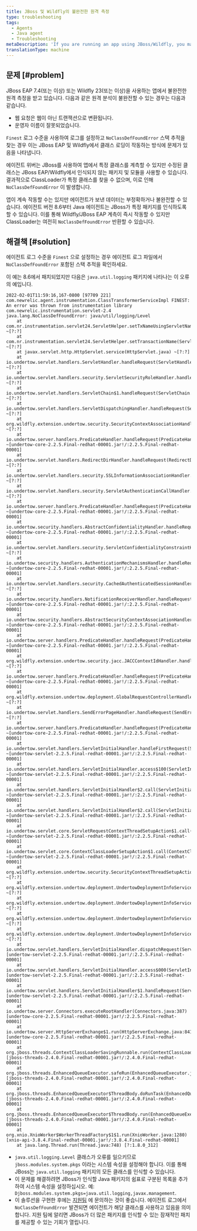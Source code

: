 ```yaml
---
title: JBoss 및 Wildfly의 불완전한 원격 측정
type: troubleshooting
tags:
  - Agents
  - Java agent
  - Troubleshooting
metaDescription: 'If you are running an app using JBoss/Wildfly, you may get incomplete or incorrect telemetry due to classloading issues with classes the agent use if you use Finest level logs.  Usually this is resolved by setting a system property jboss.modules.system.pkgs with a comma seperated list of java packages causing this error.'
translationType: machine
---
```


## 문제 [#problem]

JBoss EAP 7.4(또는 이상) 또는 Wildfly 23(또는 이상)을 사용하는 앱에서 불완전한 원격 측정을 받고 있습니다. 다음과 같은 원격 분석이 불완전할 수 있는 경우는 다음과 같습니다.

* 웹 요청은 웹이 아닌 트랜잭션으로 변환됩니다.
* 운영자 이름이 잘못되었습니다.

`Finest` 로그 수준을 사용하여 로그를 설정하고 `NoClassDefFoundError` 스택 추적을 찾는 경우 이는 JBoss EAP 및 Wildfly에서 클래스 로딩이 작동하는 방식에 문제가 있음을 나타냅니다.

에이전트 위버는 JBoss를 사용하여 앱에서 특정 클래스를 계측할 수 있지만 수정된 클래스는 JBoss EAP/Wildfly에서 인식되지 않는 패키지 및 모듈을 사용할 수 있습니다. 결과적으로 ClassLoader가 특정 클래스를 찾을 수 없으며, 이로 인해 `NoClassDefFoundError` 이 발생합니다.

앱이 계속 작동할 수는 있지만 에이전트가 보낸 데이터는 부정확하거나 불완전할 수 있습니다. 에이전트 버전 8.6부터 Java 에이전트는 JBoss가 특정 패키지를 인식하도록 할 수 있습니다. 이를 통해 Wildfly/JBoss EAP 계측이 즉시 작동할 수 있지만 ClassLoader는 여전히 `NoClassDefFoundError` 반환할 수 있습니다.

## 해결책 [#solution]

에이전트 로그 수준을 `Finest` 으로 설정하는 경우 에이전트 로그 파일에서 `NoClassDefFoundError` 포함된 스택 추적을 확인하세요.

이 예는 8.6에서 패치되었지만 다음은 `java.util.logging` 패키지에 나타나는 이 오류의 예입니다.

```
2022-02-01T11:59:16,167-0800 [97709 221] com.newrelic.agent.instrumentation.ClassTransformerServiceImpl FINEST: An error was thrown from instrumentation library com.newrelic.instrumentation.servlet-2.4
java.lang.NoClassDefFoundError: java/util/logging/Level
	at com.nr.instrumentation.servlet24.ServletHelper.setTxNameUsingServletName(ServletHelper.java:187) ~[?:?]
	at com.nr.instrumentation.servlet24.ServletHelper.setTransactionName(ServletHelper.java:96) ~[?:?]
	at javax.servlet.http.HttpServlet.service(HttpServlet.java) ~[?:?]
	at io.undertow.servlet.handlers.ServletHandler.handleRequest(ServletHandler.java:74) ~[?:?]
	at io.undertow.servlet.handlers.security.ServletSecurityRoleHandler.handleRequest(ServletSecurityRoleHandler.java:62) ~[?:?]
	at io.undertow.servlet.handlers.ServletChain$1.handleRequest(ServletChain.java:68) ~[?:?]
	at io.undertow.servlet.handlers.ServletDispatchingHandler.handleRequest(ServletDispatchingHandler.java:36) ~[?:?]
	at org.wildfly.extension.undertow.security.SecurityContextAssociationHandler.handleRequest(SecurityContextAssociationHandler.java:78) ~[?:?]
	at io.undertow.server.handlers.PredicateHandler.handleRequest(PredicateHandler.java:43) ~[undertow-core-2.2.5.Final-redhat-00001.jar!/:2.2.5.Final-redhat-00001]
	at io.undertow.servlet.handlers.RedirectDirHandler.handleRequest(RedirectDirHandler.java:68) ~[?:?]
	at io.undertow.servlet.handlers.security.SSLInformationAssociationHandler.handleRequest(SSLInformationAssociationHandler.java:117) ~[?:?]
	at io.undertow.servlet.handlers.security.ServletAuthenticationCallHandler.handleRequest(ServletAuthenticationCallHandler.java:57) ~[?:?]
	at io.undertow.server.handlers.PredicateHandler.handleRequest(PredicateHandler.java:43) ~[undertow-core-2.2.5.Final-redhat-00001.jar!/:2.2.5.Final-redhat-00001]
	at io.undertow.security.handlers.AbstractConfidentialityHandler.handleRequest(AbstractConfidentialityHandler.java:46) ~[undertow-core-2.2.5.Final-redhat-00001.jar!/:2.2.5.Final-redhat-00001]
	at io.undertow.servlet.handlers.security.ServletConfidentialityConstraintHandler.handleRequest(ServletConfidentialityConstraintHandler.java:64) ~[?:?]
	at io.undertow.security.handlers.AuthenticationMechanismsHandler.handleRequest(AuthenticationMechanismsHandler.java:60) ~[undertow-core-2.2.5.Final-redhat-00001.jar!/:2.2.5.Final-redhat-00001]
	at io.undertow.servlet.handlers.security.CachedAuthenticatedSessionHandler.handleRequest(CachedAuthenticatedSessionHandler.java:77) ~[?:?]
	at io.undertow.security.handlers.NotificationReceiverHandler.handleRequest(NotificationReceiverHandler.java:50) ~[undertow-core-2.2.5.Final-redhat-00001.jar!/:2.2.5.Final-redhat-00001]
	at io.undertow.security.handlers.AbstractSecurityContextAssociationHandler.handleRequest(AbstractSecurityContextAssociationHandler.java:43) ~[undertow-core-2.2.5.Final-redhat-00001.jar!/:2.2.5.Final-redhat-00001]
	at io.undertow.server.handlers.PredicateHandler.handleRequest(PredicateHandler.java:43) ~[undertow-core-2.2.5.Final-redhat-00001.jar!/:2.2.5.Final-redhat-00001]
	at org.wildfly.extension.undertow.security.jacc.JACCContextIdHandler.handleRequest(JACCContextIdHandler.java:61) ~[?:?]
	at io.undertow.server.handlers.PredicateHandler.handleRequest(PredicateHandler.java:43) ~[undertow-core-2.2.5.Final-redhat-00001.jar!/:2.2.5.Final-redhat-00001]
	at org.wildfly.extension.undertow.deployment.GlobalRequestControllerHandler.handleRequest(GlobalRequestControllerHandler.java:68) ~[?:?]
	at io.undertow.servlet.handlers.SendErrorPageHandler.handleRequest(SendErrorPageHandler.java:52) ~[?:?]
	at io.undertow.server.handlers.PredicateHandler.handleRequest(PredicateHandler.java:43) ~[undertow-core-2.2.5.Final-redhat-00001.jar!/:2.2.5.Final-redhat-00001]
	at io.undertow.servlet.handlers.ServletInitialHandler.handleFirstRequest(ServletInitialHandler.java:269) ~[undertow-servlet-2.2.5.Final-redhat-00001.jar!/:2.2.5.Final-redhat-00001]
	at io.undertow.servlet.handlers.ServletInitialHandler.access$100(ServletInitialHandler.java:78) ~[undertow-servlet-2.2.5.Final-redhat-00001.jar!/:2.2.5.Final-redhat-00001]
	at io.undertow.servlet.handlers.ServletInitialHandler$2.call(ServletInitialHandler.java:133) ~[undertow-servlet-2.2.5.Final-redhat-00001.jar!/:2.2.5.Final-redhat-00001]
	at io.undertow.servlet.handlers.ServletInitialHandler$2.call(ServletInitialHandler.java:130) ~[undertow-servlet-2.2.5.Final-redhat-00001.jar!/:2.2.5.Final-redhat-00001]
	at io.undertow.servlet.core.ServletRequestContextThreadSetupAction$1.call(ServletRequestContextThreadSetupAction.java:48) ~[undertow-servlet-2.2.5.Final-redhat-00001.jar!/:2.2.5.Final-redhat-00001]
	at io.undertow.servlet.core.ContextClassLoaderSetupAction$1.call(ContextClassLoaderSetupAction.java:43) ~[undertow-servlet-2.2.5.Final-redhat-00001.jar!/:2.2.5.Final-redhat-00001]
	at org.wildfly.extension.undertow.security.SecurityContextThreadSetupAction.lambda$create$0(SecurityContextThreadSetupAction.java:105) ~[?:?]
	at org.wildfly.extension.undertow.deployment.UndertowDeploymentInfoService$UndertowThreadSetupAction.lambda$create$0(UndertowDeploymentInfoService.java:1530) ~[?:?]
	at org.wildfly.extension.undertow.deployment.UndertowDeploymentInfoService$UndertowThreadSetupAction.lambda$create$0(UndertowDeploymentInfoService.java:1530) ~[?:?]
	at org.wildfly.extension.undertow.deployment.UndertowDeploymentInfoService$UndertowThreadSetupAction.lambda$create$0(UndertowDeploymentInfoService.java:1530) ~[?:?]
	at org.wildfly.extension.undertow.deployment.UndertowDeploymentInfoService$UndertowThreadSetupAction.lambda$create$0(UndertowDeploymentInfoService.java:1530) ~[?:?]
	at io.undertow.servlet.handlers.ServletInitialHandler.dispatchRequest(ServletInitialHandler.java:249) [undertow-servlet-2.2.5.Final-redhat-00001.jar!/:2.2.5.Final-redhat-00001]
	at io.undertow.servlet.handlers.ServletInitialHandler.access$000(ServletInitialHandler.java:78) [undertow-servlet-2.2.5.Final-redhat-00001.jar!/:2.2.5.Final-redhat-00001]
	at io.undertow.servlet.handlers.ServletInitialHandler$1.handleRequest(ServletInitialHandler.java:99) [undertow-servlet-2.2.5.Final-redhat-00001.jar!/:2.2.5.Final-redhat-00001]
	at io.undertow.server.Connectors.executeRootHandler(Connectors.java:387) [undertow-core-2.2.5.Final-redhat-00001.jar!/:2.2.5.Final-redhat-00001]
	at io.undertow.server.HttpServerExchange$1.run(HttpServerExchange.java:841) [undertow-core-2.2.5.Final-redhat-00001.jar!/:2.2.5.Final-redhat-00001]
	at org.jboss.threads.ContextClassLoaderSavingRunnable.run(ContextClassLoaderSavingRunnable.java:35) [jboss-threads-2.4.0.Final-redhat-00001.jar!/:2.4.0.Final-redhat-00001]
	at org.jboss.threads.EnhancedQueueExecutor.safeRun(EnhancedQueueExecutor.java:1990) [jboss-threads-2.4.0.Final-redhat-00001.jar!/:2.4.0.Final-redhat-00001]
	at org.jboss.threads.EnhancedQueueExecutor$ThreadBody.doRunTask(EnhancedQueueExecutor.java:1486) [jboss-threads-2.4.0.Final-redhat-00001.jar!/:2.4.0.Final-redhat-00001]
	at org.jboss.threads.EnhancedQueueExecutor$ThreadBody.run(EnhancedQueueExecutor.java:1377) [jboss-threads-2.4.0.Final-redhat-00001.jar!/:2.4.0.Final-redhat-00001]
	at org.xnio.XnioWorker$WorkerThreadFactory$1$1.run(XnioWorker.java:1280) [xnio-api-3.8.4.Final-redhat-00001.jar!/:3.8.4.Final-redhat-00001]
	at java.lang.Thread.run(Thread.java:748) [?:1.8.0_312]
```

* `java.util.logging.Level` 클래스가 오류를 일으키므로 `jboss.modules.system.pkgs` 이라는 시스템 속성을 설정해야 합니다. 이를 통해 JBoss는 `java.util.logging` 패키지의 모든 클래스를 인식할 수 있습니다.
* 이 문제를 해결하려면 JBoss가 인식할 Java 패키지의 쉼표로 구분된 목록을 추가하여 시스템 속성을 설정하십시오. 예: `Djboss.modules.system.pkgs=java.util.logging,javax.management`.
* 이 솔루션을 구현한 후에는 [지원팀](https://support.newrelic.com/s/) 에 문의하는 것이 좋습니다. 에이전트 로그에서 `NoClassDefFoundError` 발견되면 에이전트가 해당 클래스를 사용하고 있음을 의미합니다. 지원 팀에 알리면 JBoss가 더 많은 패키지를 인식할 수 있는 잠재적인 패치를 제공할 수 있는 기회가 열립니다.